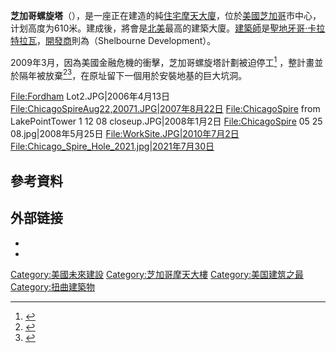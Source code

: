{{coord|41|53|23.32|N|87|36|52.91|W|type:landmark|display=title}}

{{Infobox building
|name               = Chicago Spire<br/>芝加哥螺旋塔
|image              = File:Chicago Spire.png
|image_size         = 250px
|status             = 取消
|caption            = 芝加哥螺旋塔之概念圖
|location           = {{USA}}[[伊利諾州|伊利諾州]][[芝加哥|芝加哥]]湖濱大道 北400號（400 N Lake Shore Drive）
|iso_region         = 
|coordinates_display= title
|roof               = {{convert|2,000|ft|m|abbr=on}}<ref name=120706PressRelease /><ref name=120606CrainsChicago>{{cite web|url=http://www.chicagobusiness.com/cgi-bin/news.pl?rssFeed=news&id=23109|title=Calatrava tower to drop spire |accessdate=2009-07-18|date=2006-12-06|publisher=Crain's Chicago Business|author=Baeb, Eddie|coauthors=Gallun, Alby|archivedate=2009-06-24|archiveurl=https://web.archive.org/web/20090624151744/http://www.chicagobusiness.com/cgi-bin/news.pl?rssFeed=news&id=23109|deadurl=no}}</ref>
|floor_count        = 150<ref name="SkyscraperPage">{{cite web|url=http://skyscraperpage.com/cities/?buildingID=39392|title=Chicago Spire|accessdate=2007-08-03|publisher=SkyscraperPage.com|archivedate=2006-06-14 |archiveurl=https://web.archive.org/web/20060614071017/http://skyscraperpage.com/cities/?buildingID=39392|deadurl=no}}</ref>
|start_date         = 2007年6月25日<ref name=NCS08012007>{{cite web |url=http://www.newcityskyline.com/TheChicagoSpireisofficiallyunderconstruction.html |title=The Chicago Spire is officially under construction |accessdate=2009-07-18 |publisher=NewcitySkyline |date=2007-08-01 |archiveurl=https://web.archive.org/web/20070928035143/http://www.newcityskyline.com/TheChicagoSpireisofficiallyunderconstruction.html |archivedate=2007-09-28 }}</ref>
|est_completion     = 
|opening            = 
|building_type      = [[住宅|住宅]]<ref name=120706PressRelease>{{cite web|url=http://www.designbuild-network.com/projects/chicago-spire/|title=The Chicago Spire, Chicago, Illinois, USA|accessdate=2009-07-18|publisher=SPG Media Limited |archivedate=2021-01-25|archiveurl=https://web.archive.org/web/20210125100654/https://www.designbuild-network.com/projects/chicago-spire/|deadurl=no}}</ref>
|floor_area         = {{convert|3000000|sqft|m2|-2}}<ref>{{cite web |url=http://lynnbecker.com/repeat/calatravachicago/calatravachicago.htm |title=Calatrava's Latest Twist from Spire to Licorice Stick |year=2008 |publisher=Repeat |accessdate=2009-07-18 |archivedate=2008-11-01 |archiveurl=https://web.archive.org/web/20081101194217/http://www.lynnbecker.com/repeat/calatravachicago/calatravachicago.htm |deadurl=no }}</ref>
|architect          = Santiago Calatrava<br>Perkins and Will
|structural_engineer= Thornton Tomasetti
|main_contractor    = Case Foundation<ref name=06262007ShelbourneDevelopment />
|developer          = Shelbourne Development<ref name=06262007ShelbourneDevelopment>{{cite web|url=http://www.allbusiness.com/services/business-services/4530003-1.html|date=2007-06-26|title=Shelbourne Development Awards Contract to Build Foundation of The Chicago Spire|accessdate=2009-07-20|publisher=Business Wire}} </ref>
}}
<!-- 檔案不存在 [[File:Chicago_Spire.jpg|thumb]] ，可從英文維基百科取得 -->

'''芝加哥螺旋塔'''（{{lang-en|The Chicago Spire}}），是一座正在建造的純[[住宅|住宅]][[摩天大廈|摩天大廈]]，位於[[美國|美國]][[芝加哥|芝加哥]]市中心，计划高度为610米。建成後，將會是[[北美|北美]]最高的建築大廈。[[建築師|建築師]]是[[聖地牙哥·卡拉特拉瓦|聖地牙哥·卡拉特拉瓦]]，[[地產發展商|開發商]]則為{{le|舒爾本開發集團|Shelbourne Development Group|舒爾本開發}}（Shelbourne Development）。

2009年3月，因為美國金融危機的衝擊，芝加哥螺旋塔計劃被迫停工<ref>{{cite web|url=http://www.philstar.com/Article.aspx?articleId=636571&publicationSubCategoryId=200|title=China's skyscraper boom buoys global industry|publisher=PhilStar.com}}{{Dead link|date=2018年7月 |bot=InternetArchiveBot |fix-attempted=yes }}</ref> ，整計畫並於隔年被放棄<ref name="BBW">{{cite news |url=http://www.businessweek.com/innovate/next/archives/2010/02/calatrava_dances_onto_a_new_stage.html |title=Calatrava Dances onto a New Stage |date=2010-02-02 |publisher=[[Bloomberg_L.P.|Bloomberg]] |accessdate=2011-01-15 |archivedate=2011-02-13 |archiveurl=https://web.archive.org/web/20110213045741/http://www.businessweek.com/innovate/next/archives/2010/02/calatrava_dances_onto_a_new_stage.html |deadurl=no }}</ref><ref name="IEO">{{cite web |url=http://www.irishemigrant.com/ie/go.asp?p=story&storyID=7981 |title=Death knell for Chicago Spire as receiver appointed |publisher=The Boston Irish Emigrant |year=2010 |accessdate=2011-01-15 |archivedate=2015-12-29 |archiveurl=https://web.archive.org/web/20151229085200/http://www.irishemigrant.com/ie/go.asp?p=story&storyID=7981 |deadurl=no }}</ref>，在原址留下一個用於安裝地基的巨大坑洞。

<gallery>
File:Fordham Lot2.JPG|2006年4月13日
File:ChicagoSpireAug22,20071.JPG|2007年8月22日
File:ChicagoSpire from LakePointTower 1 12 08 closeup.JPG|2008年1月2日
File:ChicagoSpire 05 25 08.jpg|2008年5月25日
File:WorkSite.JPG|2010年7月2日
File:Chicago_Spire_Hole_2021.jpg|2021年7月30日
</gallery>

==參考資料==
{{reflist}}

==外部链接==
* {{cite web |url=http://www.thechicagospire.com/ |title=芝加哥螺旋塔官方網址 |archiveurl=https://web.archive.org/web/20110612032818/http://www.thechicagospire.com/ |archivedate=2011-06-12 }}
* {{cite news |url=http://news.eastday.com/w/20070421/u1a2782396.html |title=芝加哥欲建全美最高摩天楼 高度将达610米 |publisher=东方网 |date=2007-04-21 |archivedate=2017-03-05 |archiveurl=https://web.archive.org/web/20170305002113/http://news.eastday.com/w/20070421/u1a2782396.html }}

{{摩天大楼}}

[[Category:美國未來建設|Category:美國未來建設]]
[[Category:芝加哥摩天大樓|Category:芝加哥摩天大樓]]
[[Category:美国建筑之最|Category:美国建筑之最]]
[[Category:扭曲建築物|Category:扭曲建築物]]